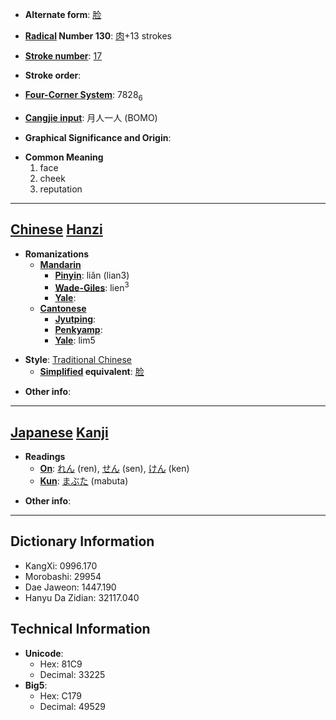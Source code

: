 * '''Alternate form''': [[脸]]

* '''[[Wiktionary:Chinese radical index| Radical]] Number 130''': [[Wiktionary:Chinese radical index 肉|肉]]+13 strokes

* '''[[Wiktionary:Chinese total strokes index|Stroke number]]''': [[Wiktionary:Chinese total strokes index 17|17]]

* '''Stroke order''': 

* '''[[Wiktionary:Chinese four corner index|Four-Corner System]]''': 7828<sub>6</sub>

* '''[[Wiktionary:Chinese Cangjie index|Cangjie input]]''': 月人一人 (BOMO)

* '''Graphical Significance and Origin''': 

* '''Common Meaning'''
*#face
*# cheek
*# reputation


----

== [[Chinese]] [[Hanzi]] ==

* '''Romanizations'''
** '''[[Mandarin]]'''
*** '''[[Pinyin]]''': liǎn (lian3)
*** '''[[Wade-Giles]]''': lien<sup>3</sup>
*** '''[[Yale]]''': 
** '''[[Cantonese]]'''
*** '''[[Jyutping]]''':
*** '''[[Penkyamp]]''': 
*** '''[[Yale]]''': lim5

* '''Style''': [[Traditional Chinese]] 
** '''[[Simplified Chinese|Simplified]] equivalent''': [[脸]]

* '''Other info''': 

----

== [[Japanese]] [[Kanji]] ==

* '''Readings'''
** '''[[On]]''': [[れん]] (ren), [[せん]] (sen), [[けん]] (ken)
** '''[[Kun]]''': [[まぶた]] (mabuta)

* '''Other info''':  

----

== Dictionary Information ==

* KangXi: 0996.170
* Morobashi: 29954
* Dae Jaweon: 1447.190
* Hanyu Da Zidian: 32117.040

== Technical Information ==

* '''Unicode''':
** Hex: 81C9
** Decimal: 33225
* '''Big5''':
** Hex: C179
** Decimal: 49529